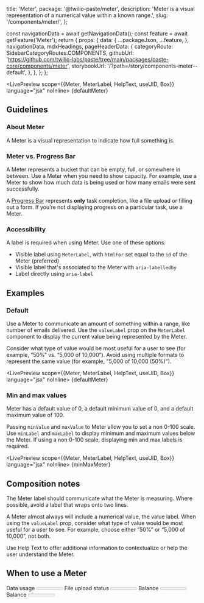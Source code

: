   title: 'Meter',
  package: '@twilio-paste/meter',
  description: 'Meter is a visual representation of a numerical value within a known range.',
  slug: '/components/meter/',
};




  const navigationData = await getNavigationData();
  const feature = await getFeature('Meter');
  return {
    props: {
      data: {
        ...packageJson,
        ...feature,
      },
      navigationData,
      mdxHeadings,
      pageHeaderData: {
        categoryRoute: SidebarCategoryRoutes.COMPONENTS,
        githubUrl: 'https://github.com/twilio-labs/paste/tree/main/packages/paste-core/components/meter',
        storybookUrl: '/?path=/story/components-meter--default',
      },
    },
  };
};

<LivePreview scope={{Meter, MeterLabel, HelpText, useUID, Box}} language="jsx" noInline>
  {defaultMeter}
</LivePreview>

## Guidelines

### About Meter

A Meter is a visual representation to indicate how full something is.

### Meter vs. Progress Bar

A Meter represents a bucket that can be empty, full, or somewhere in between. Use a Meter when you need to show capacity. For example, use a Meter to show how much data is being used or how many emails were sent successfully.

A [Progress Bar](/components/progress-bar) represents **only** task completion, like a file upload or filling out a form. If you’re not displaying progress on a particular task, use a Meter.

### Accessibility

A label is required when using Meter. Use one of these options:

- Visible label using `MeterLabel`, with `htmlFor` set equal to the `id` of the Meter (preferred)
- Visible label that's associated to the Meter with `aria-labelledby`
- Label directly using `aria-label`

## Examples

### Default

Use a Meter to communicate an amount of something within a range, like number of emails delivered. Use the `valueLabel` prop on the `MeterLabel` component to display the current value being represented by the Meter.

Consider what type of value would be most useful for a user to see (for example, “50%” vs. “5,000 of 10,000”). Avoid using multiple formats to represent the same value (for example, "5,000 of 10,000 (50%)").

<LivePreview scope={{Meter, MeterLabel, HelpText, useUID, Box}} language="jsx" noInline>
  {defaultMeter}
</LivePreview>

### Min and max values

Meter has a default value of 0, a default minimum value of 0, and a default maximum value of 100.

Passing `minValue` and `maxValue` to Meter allow you to set a non 0-100 scale. Use `minLabel` and `maxLabel` to display minimum and maximum values below the Meter. If using a non 0-100 scale, displaying min and max labels is required.

<LivePreview scope={{Meter, MeterLabel, HelpText, useUID, Box}} language="jsx" noInline>
  {minMaxMeter}
</LivePreview>

## Composition notes

The Meter label should communicate what the Meter is measuring. Where possible, avoid a label that wraps onto two lines.

A Meter almost always will include a numerical value, the value label. When using the `valueLabel` prop, consider what type of value would be most useful for a user to see. For example, choose either “50%” or “5,000 of 10,000”, not both.

Use Help Text to offer additional information to contextualize or help the user understand the Meter.

## When to use a Meter

<DoDont>
  <Do
    title="Do"
    body="Use a Meter when a user needs to understand a measurement within a range (like how much data has been used)."
    center
  >
    <Box width="80%">
      <MeterLabel htmlFor="do1">Data usage</MeterLabel>
      <Meter id="do1" value={79} />
    </Box>
  </Do>
  <Dont
    title="Don't"
    body="Don't use a Meter to represent a path with a completion point (like uploading a file or filling out a form)."
    center
  >
    <Box width="80%">
      <MeterLabel htmlFor="dont1">File upload status</MeterLabel>
      <Meter id="dont1" value={23} />
    </Box>
  </Dont>
</DoDont>

<DoDont>
  <Do
    title="Do"
    body="When using a custom value label, use only the format that is the most useful for a user to know."
    center
  >
    <Box width="80%">
      <MeterLabel htmlFor="do2" valueLabel="$1,259">
        Balance
      </MeterLabel>
      <Meter
        id="do2"
        aria-describedby="help"
        value={1259}
        minValue={0}
        maxValue={1500}
        minLabel="$0"
        maxLabel="$1,500"
      />
      <HelpText id="help">Complete balance due at the end of the billing cycle.</HelpText>
    </Box>
  </Do>
  <Dont title="Don't" body="Don't show multiple formats of the same value when possible." center>
    <Box width="80%">
      <MeterLabel htmlFor="dont2" valueLabel="$1,259 of $1,500 (84%)">
        Balance
      </MeterLabel>
      <Meter
        id="dont2"
        aria-describedby="help2"
        value={1259}
        minValue={0}
        maxValue={1500}
        minLabel="$0"
        maxLabel="$1,500"
      />
      <HelpText id="help2">Complete balance of $1,500 due at the end of the billing cycle.</HelpText>
    </Box>
  </Dont>
</DoDont>
